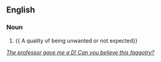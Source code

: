 ==English==

===Noun===
{{en-noun}}

# {{ A quality of being unwanted or not expected}}
''[[The professor gave me a D! Can you believe this faggotry?]]''